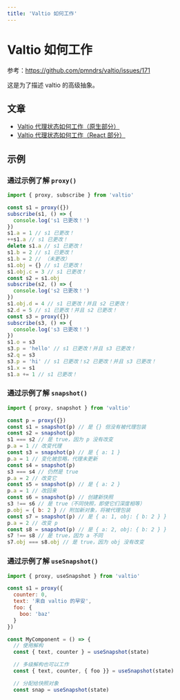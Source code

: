 ```yaml
---
title: 'Valtio 如何工作'
---
```


# Valtio 如何工作

参考：https://github.com/pmndrs/valtio/issues/171

这是为了描述 valtio 的高级抽象。

## 文章

- [Valtio 代理状态如何工作（原生部分）](https://blog.axlight.com/posts/how-valtio-proxy-state-works-vanilla-part/)
- [Valtio 代理状态如何工作（React 部分）](https://blog.axlight.com/posts/how-valtio-proxy-state-works-react-part/)

## 示例

### 通过示例了解 `proxy()`

```js
import { proxy, subscribe } from 'valtio'

const s1 = proxy({})
subscribe(s1, () => {
  console.log('s1 已更改！')
})
s1.a = 1 // s1 已更改！
++s1.a // s1 已更改！
delete s1.a // s1 已更改！
s1.b = 2 // s1 已更改！
s1.b = 2 // （未更改）
s1.obj = {} // s1 已更改！
s1.obj.c = 3 // s1 已更改！
const s2 = s1.obj
subscribe(s2, () => {
  console.log('s2 已更改！')
})
s1.obj.d = 4 // s1 已更改！并且 s2 已更改！
s2.d = 5 // s1 已更改！并且 s2 已更改！
const s3 = proxy({})
subscribe(s3, () => {
  console.log('s3 已更改！')
})
s1.o = s3
s3.p = 'hello' // s1 已更改！并且 s3 已更改！
s2.q = s3
s3.p = 'hi' // s1 已更改！s2 已更改！并且 s3 已更改！
s1.x = s1
s1.a += 1 // s1 已更改！
```

### 通过示例了解 `snapshot()`

```js
import { proxy, snapshot } from 'valtio'

const p = proxy({})
const s1 = snapshot(p) // 是 {} 但没有被代理包装
const s2 = snapshot(p)
s1 === s2 // 是 true，因为 p 没有改变
p.a = 1 // 改变代理
const s3 = snapshot(p) // 是 { a: 1 }
p.a = 1 // 变化被忽略，代理未更新
const s4 = snapshot(p)
s3 === s4 // 仍然是 true
p.a = 2 // 改变它
const s5 = snapshot(p) // 是 { a: 2 }
p.a = 1 // 改回来
const s6 = snapshot(p) // 创建新快照
s3 !== s6 // 是 true（不同快照，即使它们深度相等）
p.obj = { b: 2 } // 附加新对象，将被代理包装
const s7 = snapshot(p) // 是 { a: 1, obj: { b: 2 } }
p.a = 2 // 改变 p
const s8 = snapshot(p) // 是 { a: 2, obj: { b: 2 } }
s7 !== s8 // 是 true，因为 a 不同
s7.obj === s8.obj // 是 true，因为 obj 没有改变
```

### 通过示例了解 `useSnapshot()`

```jsx
import { proxy, useSnapshot } from 'valtio'

const s1 = proxy({
  counter: 0,
  text: '来自 valtio 的早安',
  foo: {
    boo: 'baz'
  }
})

const MyComponent = () => {
  // 使用解构
  const { text, counter } = useSnapshot(state)

  // 多级解构也可以工作
  const { text, counter, { foo }} = useSnapshot(state)

  // 分配给快照对象
  const snap = useSnapshot(state)
```
